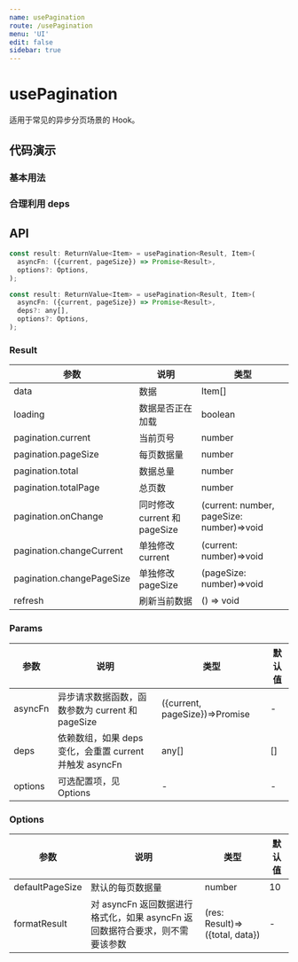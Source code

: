 ```yaml
---
name: usePagination
route: /usePagination
menu: 'UI'
edit: false
sidebar: true
---
```




# usePagination

适用于常见的异步分页场景的 Hook。

## 代码演示

### 基本用法

<JackBox jsCode={Demo1CodeJsx} tsCode={Demo1CodeTsx} demoName='基本用法' description='简单的分页列表'>
  <Demo1 />
</JackBox>

### 合理利用 deps

<JackBox jsCode={Demo2CodeJsx} tsCode={Demo2CodeTsx} demoName='合理利用 deps' description='当 deps 变化时，会初始化到第一页'>
  <Demo2 />
</JackBox>

## API

```javascript
const result: ReturnValue<Item> = usePagination<Result, Item>(
  asyncFn: ({current, pageSize}) => Promise<Result>,
  options?: Options,
);

const result: ReturnValue<Item> = usePagination<Result, Item>(
  asyncFn: ({current, pageSize}) => Promise<Result>,
  deps?: any[],
  options?: Options,
);
```

### Result

| 参数                      | 说明                         | 类型                                      |
|---------------------------|------------------------------|-------------------------------------------|
| data                      | 数据                         | Item[]                                    |
| loading                   | 数据是否正在加载             | boolean                                   |
| pagination.current        | 当前页号                     | number                                    |
| pagination.pageSize       | 每页数据量                   | number                                    |
| pagination.total          | 数据总量                     | number                                    |
| pagination.totalPage      | 总页数                       | number                                    |
| pagination.onChange       | 同时修改 current 和 pageSize | (current: number, pageSize: number)=>void |
| pagination.changeCurrent  | 单独修改 current             | (current: number)=>void                   |
| pagination.changePageSize | 单独修改 pageSize            | (pageSize: number)=>void                  |
| refresh                   | 刷新当前数据                 | () => void                                |

### Params

| 参数    | 说明                                                    | 类型                           | 默认值 |
|---------|---------------------------------------------------------|--------------------------------|--------|
| asyncFn | 异步请求数据函数，函数参数为 current 和 pageSize        | ({current, pageSize})=>Promise | -      |
| deps    | 依赖数组，如果 deps 变化，会重置 current 并触发 asyncFn | any[]                          | []     |
| options | 可选配置项，见 Options                                  | -                              | -      |


### Options

| 参数            | 说明                                                                         | 类型                           | 默认值 |
|-----------------|------------------------------------------------------------------------------|--------------------------------|--------|
| defaultPageSize | 默认的每页数据量                                                             | number                         | 10     |
| formatResult    | 对 asyncFn 返回数据进行格式化，如果 asyncFn 返回数据符合要求，则不需要该参数 | (res: Result)=>({total, data}) | -      |